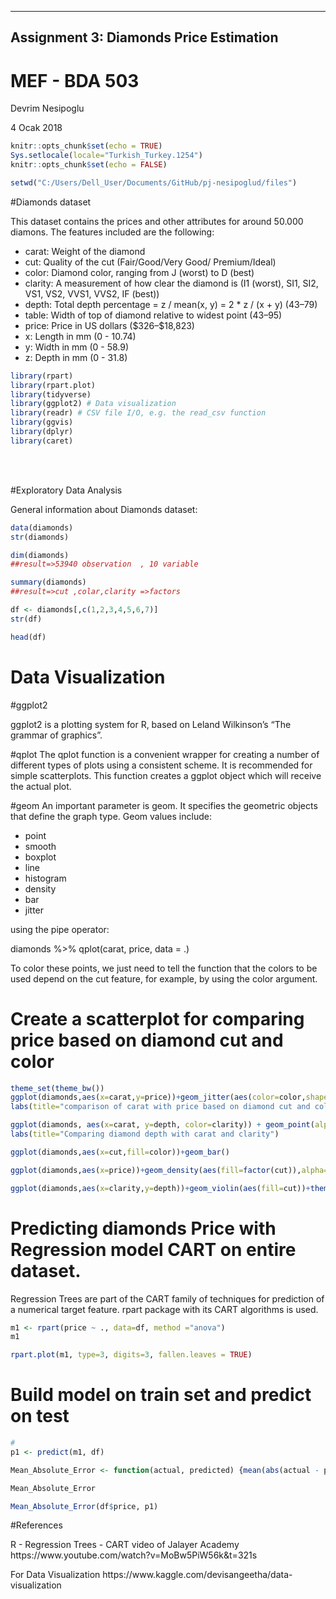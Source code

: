 ---

## Assignment 3: Diamonds Price Estimation
#          MEF - BDA 503

Devrim Nesipoglu

4 Ocak 2018

```r

knitr::opts_chunk$set(echo = TRUE)
Sys.setlocale(locale="Turkish_Turkey.1254")
knitr::opts_chunk$set(echo = FALSE)

setwd("C:/Users/Dell_User/Documents/GitHub/pj-nesipoglud/files")

```
#Diamonds dataset

This dataset contains the prices and other attributes for around 50.000 diamons. The features included are the following:

  * carat: Weight of the diamond
  * cut: Quality of the cut (Fair/Good/Very Good/ Premium/Ideal)
  * color: Diamond color, ranging from J (worst) to D (best)
  * clarity: A measurement of how clear the diamond is (I1 (worst), SI1, SI2, VS1, VS2, VVS1, VVS2, IF (best))
  * depth: Total depth percentage = z / mean(x, y) = 2 * z / (x + y) (43–79)
  * table: Width of top of diamond relative to widest point (43–95)
  * price: Price in US dollars ($326–$18,823)
  * x: Length in mm (0 - 10.74)
  * y: Width in mm  (0 - 58.9)
  * z: Depth in mm  (0 - 31.8)

```r

library(rpart)
library(rpart.plot)
library(tidyverse)
library(ggplot2) # Data visualization
library(readr) # CSV file I/O, e.g. the read_csv function
library(ggvis)
library(dplyr)
library(caret)
```

<br><br>

#Exploratory Data Analysis


General information about Diamonds dataset:


```r
data(diamonds)
str(diamonds)
```

```r
dim(diamonds)
##result=>53940 observation  , 10 variable

summary(diamonds)
##result=>cut ,colar,clarity =>factors

```



```r
df <- diamonds[,c(1,2,3,4,5,6,7)]
str(df)
```


```r
head(df)

```


# Data Visualization

#ggplot2

ggplot2 is a plotting system for R, based on Leland Wilkinson's "The grammar of graphics". 

#qplot
The qplot function is a convenient wrapper for creating a number of different types of plots using a consistent scheme. It is recommended for simple scatterplots. This function creates a ggplot object which will receive the actual plot.

#geom
An important parameter is geom. It specifies the geometric objects that define the graph type. Geom values include:

  * point
  * smooth
  * boxplot
  * line
  * histogram
  * density
  * bar
  * jitter

using the pipe operator:

  diamonds %>% qplot(carat, price, data = .)

  To color these points, we just need to tell the function that the colors to be used depend on the cut feature, for example, by using the color argument.


# Create a scatterplot for comparing price based on diamond cut and color

```r
theme_set(theme_bw())
ggplot(diamonds,aes(x=carat,y=price))+geom_jitter(aes(color=color,shape=cut))+
labs(title="comparison of carat with price based on diamond cut and color")
```

```r
ggplot(diamonds, aes(x=carat, y=depth, color=clarity)) + geom_point(alpha=0.3) + geom_smooth() +theme_light()+
labs(title="Comparing diamond depth with carat and clarity")
```

```r
ggplot(diamonds,aes(x=cut,fill=color))+geom_bar()
```

```r
ggplot(diamonds,aes(x=price))+geom_density(aes(fill=factor(cut)),alpha=0.7)+labs(title="Price grouped by cut",x="Price",fill="Cut")
```

```r
ggplot(diamonds,aes(x=clarity,y=depth))+geom_violin(aes(fill=cut))+theme_classic()+labs(title="How Cut impacts depth and clarity")
```

# Predicting diamonds Price with Regression model CART on entire dataset.

Regression Trees are part of the CART family of techniques for prediction of a numerical target feature. rpart package with its CART algorithms is used. 


```r
m1 <- rpart(price ~ ., data=df, method ="anova")
m1

```


```r

rpart.plot(m1, type=3, digits=3, fallen.leaves = TRUE)
```

# Build model on train set and predict on test

```r
#
p1 <- predict(m1, df)

```


```r
Mean_Absolute_Error <- function(actual, predicted) {mean(abs(actual - predicted))}

Mean_Absolute_Error

Mean_Absolute_Error(df$price, p1)
```

#References

R - Regression Trees - CART video of Jalayer Academy 
https://www.youtube.com/watch?v=MoBw5PiW56k&t=321s

For Data Visualization
https://www.kaggle.com/devisangeetha/data-visualization
